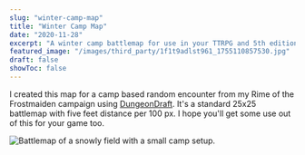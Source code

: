 ```yaml
---
slug: "winter-camp-map"
title: "Winter Camp Map"
date: "2020-11-28"
excerpt: "A winter camp battlemap for use in your TTRPG and 5th edition games."
featured_image: "/images/third_party/1f1t9adlst961_1755110857530.jpg"
draft: false
showToc: false
---
```


I created this map for a camp based random encounter from my Rime of the Frostmaiden campaign using <a href="https://dungeondraft.net/" target="_blank" rel="noreferrer noopener">DungeonDraft</a>.  It's a standard 25x25 battlemap with five feet distance per 100 px. I hope you'll get some use out of this for your game too.

<img src="https://i.redd.it/1f1t9adlst961.jpg" alt="Battlemap of a snowly field with a small camp setup." />
